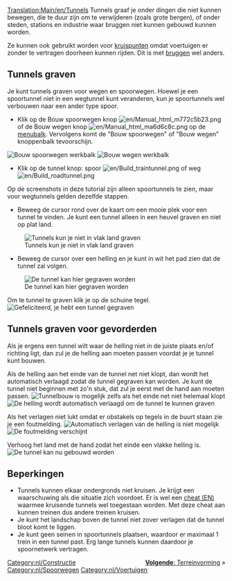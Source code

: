 [[Translation:Main/en/Tunnels]]{{nl/Tutorial}}
Tunnels graaf je onder dingen die niet kunnen bewegen, die te duur zijn om te verwijderen (zoals grote bergen), of onder steden, stations en industrie waar bruggen niet kunnen gebouwd kunnen worden.

Ze kunnen ook gebruikt worden voor [[Main/nl/Kruispunt|kruispunten]] omdat voertuigen er zonder te vertragen doorheen kunnen rijden. Dit is met [[Main/nl/Bruggen|bruggen]] wel anders.

==Tunnels graven==
Je kunt tunnels graven voor wegen en spoorwegen. Hoewel je een spoortunnel niet in een wegtunnel kunt veranderen, kun je spoortunnels wel verbouwen naar een ander type spoor.
*Klik op de Bouw spoorwegen knop [[File:en/Manual html m772c5b23.png]] of de Bouw wegen knop [[File:en/Manual html ma6d6c8c.png]] op de [[Main/en/Spelinterface/Nl#De menubalk|menubalk]]. Vervolgens komt de "Bouw spoorwegen" of "Bouw wegen" knoppenbalk tevoorschijn.
[[File:nl/Bouw spoorwegen.png|none|frame|Bouw spoorwegen werkbalk]]
[[File:en/bouwweg 1.png|none|frame|Bouw wegen werkbalk]]

*Klik op de tunnel knop: spoor [[File:en/Build traintunnel.png]] of weg [[File:en/Build roadtunnel.png]]

Op de screenshots in deze tutorial zijn alleen spoortunnels te zien, maar voor wegtunnels gelden dezelfde stappen.

*Beweeg de cursor rond over de kaart om een mooie plek voor een tunnel te vinden. Je kunt een tunnel alleen in een heuvel graven en niet op plat land.
[[File:en/Tunnel try.png|none|frame|Tunnels kun je niet in vlak land graven]]

*Beweeg de cursor over een helling en je kunt in wit het pad zien dat de tunnel zal volgen.
[[File:en/Tunnel prepare first.png|none|frame|De tunnel kan hier gegraven worden]]

Om te tunnel te graven klik je op de schuine tegel.
[[File:en/Tunnel built first.png|none|frame|Gefeliciteerd, je hebt een tunnel gegraven]]

==Tunnels graven voor gevorderden==
Als je ergens een tunnel wilt waar de helling niet in de juiste plaats en/of richting ligt, dan zul je de helling aan moeten passen voordat je je tunnel kunt bouwen.

Als de helling aan het einde van de tunnel net niet klopt, dan wordt het automatisch verlaagd zodat de tunnel gegraven kan worden. Je kunt de tunnel niet beginnen met zo'n stuk, dat zul je eerst met de hand aan moeten passen.
[[File:en/Tunnel prepare second.png|none|frame|Tunnelbouw is mogelijk zelfs als het einde net niet helemaal klopt]]
[[File:en/Tunnel built second.png|none|frame|De helling wordt automatisch verlaagd om de tunnel te kunnen graven]]

Als het verlagen niet lukt omdat er obstakels op tegels in de buurt staan zie je een foutmelding.
[[File:en/Tunnel terraform third.png|none|frame|Automatisch verlagen van de helling is niet mogelijk]]
[[File:en/Tunnel error third.png|none|frame|De foutmelding verschijnt]]

Verhoog het land met de hand zodat het einde een vlakke helling is.
[[File:en/Tunnel prepare third.png|none|frame|De tunnel kan nu gebouwd worden]]

==Beperkingen==
* Tunnels kunnen elkaar ondergronds niet kruisen. Je krijgt een waarschuwing als die situatie zich voordoet. Er is wel een [[Main/en/Crossing tunnels|cheat (EN)]] waarmee kruisende tunnels wel toegestaan worden. Met deze cheat aan kunnen treinen dus andere treinen kruisen.
* Je kunt het landschap boven de tunnel niet zover verlagen dat de tunnel bloot komt te liggen.
* Je kunt geen seinen in spoortunnels plaatsen, waardoor er maximaal 1 trein in een tunnel past. Erg lange tunnels kunnen daardoor je spoornetwerk vertragen.


<span style="float: right">[[Main/nl/Terreinvorming|'''Volgende''': Terreinvorming]] &raquo;</span>


[[Category:nl/Constructie]]
[[Category:nl/Spoorwegen]]
[[Category:nl/Voertuigen]]